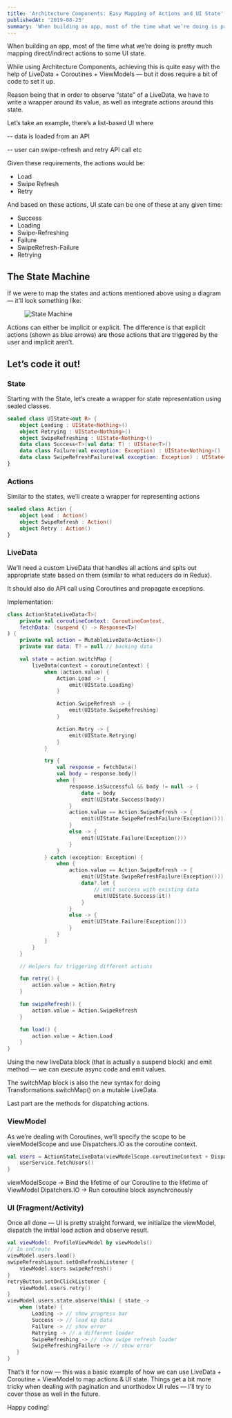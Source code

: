 ```yaml
---
title: 'Architecture Components: Easy Mapping of Actions and UI State'
publishedAt: '2019-08-25'
summary: 'When building an app, most of the time what we’re doing is pretty much mapping direct/indirect actions to some UI state.'
---
```


When building an app, most of the time what we’re doing is pretty much mapping direct/indirect actions to some UI state.

While using Architecture Components, achieving this is quite easy with the help of LiveData + Coroutines + ViewModels — but it does require a bit of code to set it up.

Reason being that in order to observe “state” of a LiveData, we have to write a wrapper around its value, as well as integrate actions around this state.

Let’s take an example, there’s a list-based UI where

-- data is loaded from an API

-- user can swipe-refresh and retry API call etc

Given these requirements, the actions would be:

- Load
- Swipe Refresh
- Retry

And based on these actions, UI state can be one of these at any given time:

- Success
- Loading
- Swipe-Refreshing
- Failure
- SwipeRefresh-Failure
- Retrying

## The State Machine

If we were to map the states and actions mentioned above using a diagram — it’ll look something like:

<figure class="float">
	<img src="/media/arch-components-state-machine.jpeg" alt="State Machine" />
</figure>

Actions can either be implicit or explicit. The difference is that explicit actions (shown as blue arrows) are those actions that are triggered by the user and implicit aren’t.

## Let’s code it out!

### State

Starting with the State, let’s create a wrapper for state representation using sealed classes.

```kotlin
sealed class UIState<out R> {
    object Loading : UIState<Nothing>()
    object Retrying : UIState<Nothing>()
    object SwipeRefreshing : UIState<Nothing>()
    data class Success<T>(val data: T) : UIState<T>()
    data class Failure(val exception: Exception) : UIState<Nothing>()
    data class SwipeRefreshFailure(val exception: Exception) : UIState<Nothing>()
}
```

### Actions

Similar to the states, we’ll create a wrapper for representing actions

```kotlin
sealed class Action {
    object Load : Action()
    object SwipeRefresh : Action()
    object Retry : Action()
}
```

### LiveData

We’ll need a custom LiveData that handles all actions and spits out appropriate state based on them (similar to what reducers do in Redux).

It should also do API call using Coroutines and propagate exceptions.

Implementation:

```kotlin
class ActionStateLiveData<T>(
    private val coroutineContext: CoroutineContext,
    fetchData: (suspend () -> Response<T>)
) {
    private val action = MutableLiveData<Action>()
    private var data: T? = null // backing data

    val state = action.switchMap {
        liveData(context = coroutineContext) {
            when (action.value) {
                Action.Load -> {
                    emit(UIState.Loading)
                }

                Action.SwipeRefresh -> {
                    emit(UIState.SwipeRefreshing)
                }

                Action.Retry -> {
                    emit(UIState.Retrying)
                }
            }

            try {
                val response = fetchData()
                val body = response.body()
                when {
                    response.isSuccessful && body != null -> {
                        data = body
                        emit(UIState.Success(body))
                    }
                    action.value == Action.SwipeRefresh -> {
                        emit(UIState.SwipeRefreshFailure(Exception()))
                    }
                    else -> {
                        emit(UIState.Failure(Exception()))
                    }
                }
            } catch (exception: Exception) {
                when {
                    action.value == Action.SwipeRefresh -> {
                        emit(UIState.SwipeRefreshFailure(Exception()))
                        data?.let {
                            // emit success with existing data
                            emit(UIState.Success(it))
                        }
                    }
                    else -> {
                        emit(UIState.Failure(Exception()))
                    }
                }
            }
        }
    }

    // Helpers for triggering different actions

    fun retry() {
        action.value = Action.Retry
    }

    fun swipeRefresh() {
        action.value = Action.SwipeRefresh
    }

    fun load() {
        action.value = Action.Load
    }
}
```

Using the new liveData block (that is actually a suspend block) and emit method — we can execute async code and emit values.

The switchMap block is also the new syntax for doing Transformations.switchMap() on a mutable LiveData.

Last part are the methods for dispatching actions.

### ViewModel

As we’re dealing with Coroutines, we’ll specify the scope to be viewModelScope and use Dispatchers.IO as the coroutine context.

```kotlin
val users = ActionStateLiveData(viewModelScope.coroutineContext + Dispatchers.IO) {
    userService.fetchUsers()
}
```

viewModelScope → Bind the lifetime of our Coroutine to the lifetime of ViewModel
Dipatchers.IO → Run coroutine block asynchronously

### UI (Fragment/Activity)

Once all done — UI is pretty straight forward, we initialize the viewModel, dispatch the initial load action and observe result.

```kotlin
val viewModel: ProfileViewModel by viewModels()
// In onCreate
viewModel.users.load()
swipeRefreshLayout.setOnRefreshListener {
    viewModel.users.swipeRefresh()
}
retryButton.setOnClickListener {
    viewModel.users.retry()
}
viewModel.users.state.observe(this) { state ->
    when (state) {
        Loading -> // show progress bar
        Success -> // load up data
        Failure -> // show error
        Retrying -> // a different loader
        SwipeRefreshing -> // show swipe refresh loader
        SwipeRefreshingFailure -> // show error
   }
}
```

That’s it for now — this was a basic example of how we can use LiveData + Coroutine + ViewModel to map actions & UI state. Things get a bit more tricky when dealing with pagination and unorthodox UI rules — I’ll try to cover those as well in the future.

Happy coding!
